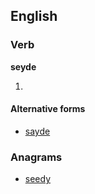==English==

===Verb===
'''seyde'''

# {{obsolete spelling of|said}}

====Alternative forms====
*[[sayde]]

===Anagrams===
* [[seedy#English|seedy]]